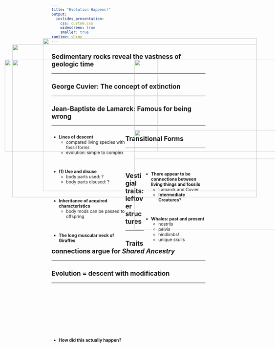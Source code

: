 ```yaml
---
title: "Evolution Happens!"
output: 
  ioslides_presentation:
    css: custom.css
    widescreen: true
    smaller: true
runtime: shiny
---
```


## Sedimentary rocks reveal the vastness of geologic time
<hr>

<IMG STYLE="position:absolute; TOP:180px; LEFT:200px; WIDTH:700px; HEIGHT:500px" SRC="images/SedimentaryStrata.jpg">

## George Cuvier: The concept of extinction
<hr>

<IMG STYLE="position:absolute; TOP:180px; LEFT:200px; WIDTH:700px; HEIGHT:500px" SRC="images/mastodon.jpg">

## Jean-Baptiste de Lamarck: Famous for being wrong
<hr>

<div style="float: left; width: 48%;">

* **Lines of descent**
    + compared living species with fossil forms
    + evolution: simple to complex

<br/>

* **(1) Use and disuse**
    + body parts used: ?
    + body parts disused: ?

<br/>

* **Inheritance of acquired characteristics**
    + body mods can be passed to offspring
    
<br/>

* **The long muscular neck of Giraffes**

</div>

<IMG STYLE="position:absolute; TOP:325x; LEFT:500px; WIDTH:550px; HEIGHT:325px" SRC="images/giraffe.jpg">

## Transitional Forms
<hr>
<br/>
<br/>

<IMG STYLE="position:absolute; TOP:250px; LEFT:75px; WIDTH:500px; HEIGHT:300px" SRC="images/nostril_migration.gif">

<div style="float: right; width: 40%;">

* **There appear to be connections between living things and fossils**
    + Lamarck and Cuvier
    + **Intermediate Creatures**?


<br/>

* **Whales: past and present**
    + nostrils
    + pelvis
    + hindlimbs!
    + unique skulls

</div>

## Vestigial traits: leftover structures
<hr>

<IMG STYLE="position:absolute; TOP:250px; LEFT:100px; WIDTH:900px; HEIGHT:300px" SRC="images/vestigial_whale.png">

## Traits connections argue for *Shared Ancestry*
<hr>

<IMG STYLE="position:absolute; TOP:200px; LEFT:100px; WIDTH:800px; HEIGHT:500px" SRC="images/TransitionToSea.jpg">

## Evolution = descent with modification
<hr>
<br/>
<br/>
<br/>
<br/>
<br/>
<br/>
<br/>
<br/>

<div style="float: left; width: 48%;">

* **How did this actually happen?**

</div>

<IMG STYLE="position:absolute; TOP:250px; LEFT:500px; WIDTH:550px; HEIGHT:325px" SRC="images/giraffe.jpg">
